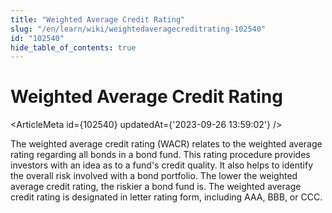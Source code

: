 ```yaml
---
title: "Weighted Average Credit Rating"
slug: "/en/learn/wiki/weightedaveragecreditrating-102540"
id: "102540"
hide_table_of_contents: true
---
```



# Weighted Average Credit Rating

<ArticleMeta id={102540} updatedAt={'2023-09-26 13:59:02'} />
<div className='border-solid border-b border-t-0 my-4 border-[var(--ifm-color-gray-300)]' />

The weighted average credit rating (WACR) relates to the weighted average rating regarding all bonds in a bond fund. This rating procedure provides investors with an idea as to a fund's credit quality. It also helps to identify the overall risk involved with a bond portfolio. The lower the weighted average credit rating, the riskier a bond fund is. The weighted average credit rating is designated in letter rating form, including AAA, BBB, or CCC.
